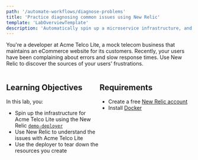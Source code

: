 ```yaml
---
path: '/automate-workflows/diagnose-problems'
title: 'Practice diagnosing common issues using New Relic'
template: 'LabOverviewTemplate'
description: 'Automatically spin up a microservice infrastructure, and use New Relic to diagnose its issues.'
---
```


<Intro>

You're a developer at Acme Telco Lite, a mock telecom business that maintains an eCommerce website for its customers. Recently, your users have been complaining about errors and slow response times. Use New Relic to discover the sources of your users' frustrations.

</Intro>

<div style="display: flex;">

<div style="flex: 1;">

## Learning Objectives

In this lab, you:

- Spin up the infrastructure for Acme Telco Lite using the New Relic [`demo-deployer`](https://github.com/newrelic/demo-deployer)
- Use New Relic to understand the issues with Acme Telco Lite
- Use the deployer to tear down the resources you create

</div>

<div style="flex: 1;">

## Requirements

- Create a free [New Relic account](https://newrelic.com/signup?utm_source=developer-site)
- Install [Docker](https://www.docker.com/)

</div>

</div>
